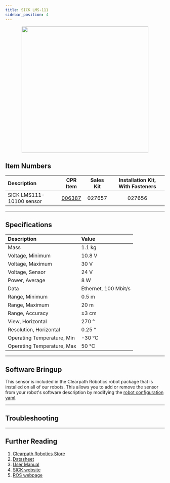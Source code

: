 ```yaml
---
title: SICK LMS-111
sidebar_position: 4
---
```



<center>
  <img
    src="/img/sensor_images/sensor_sick_lms111_1.jpg"
    width="400"
  />
</center>

## Item Numbers

| Description              |                         CPR Item                         | Sales Kit | Installation Kit, With Fasteners |
| :----------------------- | :------------------------------------------------------: | :-------: | :------------------------------: |
| SICK LMS111-10100 sensor | [006387](/assets/pdf/clearpath_robotics_006387-TDS1.pdf) |  027657   |              027656              |

---

## Specifications

| Description                | Value                |
| :------------------------- | :------------------- |
| Mass                       | 1.1 kg               |
| Voltage, Minimum           | 10.8 V               |
| Voltage, Maximum           | 30 V                 |
| Voltage, Sensor            | 24 V                 |
| Power, Average             | 8 W                  |
| Data                       | Ethernet, 100 Mbit/s |
| Range, Minimum             | 0.5 m                |
| Range, Maximum             | 20 m                 |
| Range, Accuracy            | ±3 cm                |
| View, Horizontal           | 270 °                |
| Resolution, Horizontal     | 0.25 °               |
| Operating Temperature, Min | -30 °C               |
| Operating Temperature, Max | 50 °C                |

---

## Software Bringup

This sensor is included in the Clearpath Robotics robot package that is installed on all of our robots.
This allows you to add or remove the sensor from your robot's software description by modifying the [robot configuration yaml](../../../../ros/config/yaml/sensors/overview.mdx).

<YAML />

---

## Troubleshooting

<Support />

---

## Further Reading

1.  [Clearpath Robotics Store](https://store.clearpathrobotics.com/collections/2dlidar/products/lms111)
2.  [Datasheet](/assets/pdf/clearpath_robotics_006387-TDS1.pdf)
3.  [User Manual](/assets/pdf/clearpath_robotics_006387-TDS2.pdf)
4.  [SICK website](https://www.sick.com/ca/en/detection-and-ranging-solutions/2d-lidar-sensors/lms1xx/lms111-10100/p/p109842)
5.  [ROS webpage](http://wiki.ros.org/LMS1xx)
